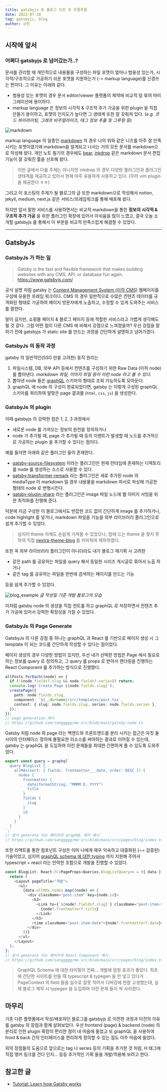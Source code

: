 ```yaml
---
title: gatsbyjs 로 블로그 이전 후 주절주절
date: 2022-07-10
tag: gatsbyjs, blog
author: 상민
---
```


## 시작에 앞서

### 어쩌다 gatsbyjs 로 넘어갔는가..?

문서를 관리할 때 개인적으로 내용물을 구성하는 파일 포맷이 얼마나 범용성 있는가, 시각적/구조적으로 가공하기 쉬운 포맷을 지원하는가 (-> markup language)를 신경쓰는 편이다. 그 이유는 아래와 같다.

- 범용성 있는 포맷의 경우 문서 editor/viewer 플랫폼의 제약에 비교적 덜 묶여 마이그레이션에 용이하다.
- markup language 은 정보의 시각적 & 구조적 추가 가공을 위한 plugin 을 직접 만들기 용이하고, 포맷의 인지도가 높다면 그 생태계 또한 잘 갖춰져 있다.
  (_e.g. 코드 하이라이팅, 그래프 비주얼라이즈, 태그 정보 추출 및 그루핑 등_)

![markdown](./markdown.png)

markup language 의 일종인 [markdown](https://www.markdownguide.org/) 의 경우 나의 위와 같은 니즈를 아주 잘 만족시키는 포맷이였기에 markdown을 알게되고 나서는 거의 모든 문서를 markdown으로 작성해 왔다. 개인 노트 필기의 경우에도 [bear](https://bear.app/), [inkdrop](https://www.inkdrop.app/) 같은 markdown 문서 편집 기능이 잘 갖춰진 툴을 선호해 왔다.

> 이번 글에서 다룰 주제는 아니지만 inkdrop 의 경우 다양한 플러그인과 플러그인 생태계를 제공하고 있어서 현재 아주 유용하게 사용하고 있다. (무려 vim plugin 을 제공한다 ㅎㅎ)

그리고 이 포스팅의 주제가 될 블로그의 글 또한 markdown으로 작성해서 notion, jekyll, medium, next.js 같은 서비스/프레임워크를 통해 배포해 왔다.

하지만 앞서 말한 서비스를 사용하면서는 비교적 markdown을 통한 **정보의 시각적 & 구조적 추가 가공** 을 위한 플러그인 확장에 있어서 아쉬움을 많이 느꼈고, 결국 오늘 소개할 gatsbyjs 를 통해서 이 부분을 비교적 만족스럽게 해결할 수 있었다.

---

## GatsbyJs

### GatsbyJs 가 하는 일

> Gatsby is the fast and flexible framework that makes building websites with any CMS, API, or database fun again. https://www.gatsbyjs.com/

공식 설명 처럼 gatsby 는 [Content Management System (이하 CMS)](https://www.oracle.com/kr/content-management/what-is-cms/) 웹페이지를 구성에 유용한 프레임 워크이다.
CMS 의 경우 일반적으로 수많은 컨텐츠 데이터를 규격화된 형태로 가공하여 페이지 방문자에게 노출하고, 수정할 수 있게 도와주는 서비스를 말한다.

말이 길지만, 쇼핑몰 페이지 & 블로그 페이지 등에 적합한 서비스라고 가볍게 생각해도 될 것 같다. 그럼 어떤 점이 다른 CMS 에 비해서 강점으로 느껴졌을까? 우선 강점을 말하기 전에 gatsbyjs 가 static site 를 만드는 과정을 간단하게 설명하고 넘어가겠다.

### GatsbyJs 의 동작 과정

gatsby 의 일반적인(SSG 만을 고려한) 동작 원리는

1. 파일시스템, DB, 외부 API 등에서 컨텐츠를 구성하기 위한 Raw Data (이하 node) 를 뽑아낸다. _markdown 파일, 이미지 파일 등이 이런 node 라고 볼 수 있다._
2. 뽑아낸 node 들은 [graphQL](https://graphql.org/) 스키마의 형태로 조회 가능하도록 모아둔다.
3. graphQL 에 node 의 구성이 완료되었다면, gatsby 는 이렇게 구성된 graphQL 스키마를 쿼리하여 알맞은 page 결과물 (`html`, `css`, `js`) 을 생성한다.

### GatsbyJs 의 plugin

이때 gatsbyjs 의 강력한 점은 1, 2, 3 과정에서

- 새로운 node 를 가져오는 정보의 원천을 정의하거나
- node 가 추가될 때, page 가 추가될 때 등의 이벤트가 발생할 때 노드를 추가적으로 가공하는
  plugin 을 추가할 수 있다는 점이다.

예를 들자면 아래와 같은 플러그인 들이 존재한다.

- [gatsby-source-filesystem](https://www.gatsbyjs.com/plugins/gatsby-source-filesystem/) 이라는 플러그인은 현재 런타임에 존재하는 디렉토리를 node 를 생성하는 소스로 사용할 수 있다.
- [gatsby-transformer-remark](https://www.gatsbyjs.com/plugins/gatsby-transformer-remark/) 라는 플러그인은 새로 추가된 node 의 mediaType 이 markdown 일 경우 내용물을 markdown 파서로 파싱해 가공한 형태의 node 로 변형시킨다.
- [gatsby-plugin-sharp](https://www.gatsbyjs.com/plugins/gatsby-plugin-sharp) 라는 플러그인은 image 파일 노드에 웹 이미지 서빙을 위한 최적화를 진행해 준다.

덕분에 지금 구성한 이 블로그에서도 번잡한 코드 없이 간단하게 image 를 추가하거나, code highlight 를 넣거나, markdown 파일을 기능을 외부 라이브러리 플러그인으로 쉽게 추가할 수 있었다.

> 심지어 theme 자체도 손쉽게 가져올 수 있었으나, 맘에 드는 theme 을 찾지 못하여 직접 [nextra-theme-blog](https://github.com/shuding/nextra/tree/core/packages/nextra-theme-blog) 를 카피하여 제작하였다.

또한 꼭 외부 라이브러리 플러그인이 아니더라도 내가 블로그 재기획 시 고려한

- 같은 path 를 공유하는 파일을 query 해서 동일한 시리즈 게시글로 묶어서 노출 하거나
- 같은 tag 를 공유하는 파일을 한번에 검색하는 페이지를 만드는 기능

등을 쉽게 추가할 수 있었다.

![blog_example](./blog_example.png)
_글 작성일 기준 개발 블로그의 모습_

이처럼 gatsby node 의 생성을 직접 컨트롤 하고 graphQL 로 저장하면서 컨텐츠 추가 가공에 있어서 강력한 확장성을 가질 수 있었다.

### GatsbyJs 의 Page Generate

GatsbyJs 의 다른 강점 중 하나는 graphQL 과 React 를 기반으로 페이지 생성 시 그 template 이 되는 코드를 간단하게 작성할 수 있다는 점이었다.

페이지 생성의 경우 다양한 방법이 있지만, 우선 내가 선택한 방법은 Page 에서 필요로 하는 정보를 query 로 정의하고, 그 query 를 props 로 받아서 렌더링을 진행하는 React Component 를 추가하는 방식으로 진행했다.

```ts
allPosts.forEach((node) => {
  if (!(node.fields?.slug && node.fields?.series)) return;
  console.log(`Create Page ${node.fields.slug}`);
  createPage({
    path: node.fields.slug,
    component: `${__dirname}/src/templates/post.tsx`,
    context: { slug: node.fields.slug, series: node.fields.series },
  });
});
// page generation 예시
// https://github.com/sanggggg/me-src/blob/main/gatsby-node.ts
```

Gatsby 처럼 node 와 page 라는 백엔드와 프론트엔드를 분리 시키는 접근은 자칫 둘 사이의 인터페이스 정의에 불필요한 리소스를 써야하는 결과로 이어질 수 있는데, gatsby 는 graphQL 을 도입하여 이런 문제들을 최대한 간편하게 풀 수 있도록 도와주었다.

```ts
export const query = graphql`
  query BlogList {
    allMdx(sort: { fields: frontmatter___date, order: DESC }) {
      nodes {
        frontmatter {
          date(formatString: "MMMM D, YYYY")
          title
        }
        fields {
          slug
        }
        id
      }
    }
  }
`;
// 앞서 generate 되는 페이지의 graphQL 쿼리 예시
// https://github.com/sanggggg/me-src/blob/main/src/pages/blog/index.tsx
```

또한 리액트를 통한 컴포넌트 구성은 이미 나에게 매우 익숙하고 대중화된 (~= 검증된) 기술이었고, 심지어 [graphQL schema 에 대한 typing](https://www.gatsbyjs.com/blog/how-to-use-gatsby-graphql-type-generation/) 까지 지원해 주어서 typescript + react 라는 안락한 조합으로 개발을 진행할 수 있었다.

```ts
const BlogList: React.FC<PageProps<Queries.BlogListQuery>> = ({ data }) => {
  return (
    <Layout pageTitle="개발">
      <ul>
        {data.allMdx.nodes.map((node) => (
          <div className="post-item" key={node.id}>
            <h3>
              <Link to={`${node?.fields?.slug}`} className="post-item-title">
                {node?.frontmatter?.title}
              </Link>
            </h3>
            <time className="post-item-date">{node?.frontmatter?.date}</time>
          </div>
        ))}
      </ul>
    </Layout>
  );
};
// 앞서 generate 되는 페이지의 React Component 예시
// https://github.com/sanggggg/me-src/blob/main/src/pages/blog/index.tsx
```

> GraphQL Schema 에 대한 타이핑이 진짜... 개발에 엄청 효과가 좋았다.
> 최초에 간단한 사이트를 만들 때 typescript & typegen 을 안 넣고 있다가 PageContext 의 field 들을 실수로 잘못 적어서 디버깅에 한참 고생했는데,
> 실제 블로그 제작 시 typegen 을 도입하며 이런 문제 들이 싹 사라졌다.

## 마무리

기존 다른 플랫폼에서 작성/배포하던 블로그를 gatsbyjs 로 이전한 과정과 이전의 이유를 gatsby 의 장점과 함께 살펴보았다.
우선 frontend (page) & backend (node) 의 분리로 인한 plugin 확장이 편리한 점이 내 마음에 들었고
또 graphQL 을 사용하여 front & back 간의 인터페이스를 편리하게 정의할 수 있는 점도 아주 마음에 들었다.

위의 장점들의 도움으로 앞으로는 tag 나 series 등의 기획을 추가한 것 처럼, H 태그에 직접 앵커 링크를 건다 던지... 등등 추가적인 기획 들을 개발/적용해 보려고 한다.

## 참고한 글

- [Tutorial: Learn how Gatsby works](https://www.gatsbyjs.com/docs/tutorial/)
